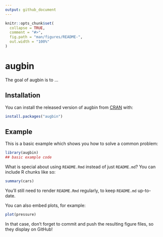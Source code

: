 ```yaml
---
output: github_document
---
```


<!-- README.md is generated from README.Rmd. Please edit that file -->

```r
knitr::opts_chunk$set(
  collapse = TRUE,
  comment = "#>",
  fig.path = "man/figures/README-",
  out.width = "100%"
)
```

# augbin

<!-- badges: start -->
<!-- badges: end -->

The goal of augbin is to ...

## Installation

You can install the released version of augbin from [CRAN](https://CRAN.R-project.org) with:

``` r
install.packages("augbin")
```

## Example

This is a basic example which shows you how to solve a common problem:

```r
library(augbin)
## basic example code
```

What is special about using `README.Rmd` instead of just `README.md`? You can include R chunks like so:

```r
summary(cars)
```

You'll still need to render `README.Rmd` regularly, to keep `README.md` up-to-date.

You can also embed plots, for example:

```r
plot(pressure)
```

In that case, don't forget to commit and push the resulting figure files, so they display on GitHub!
